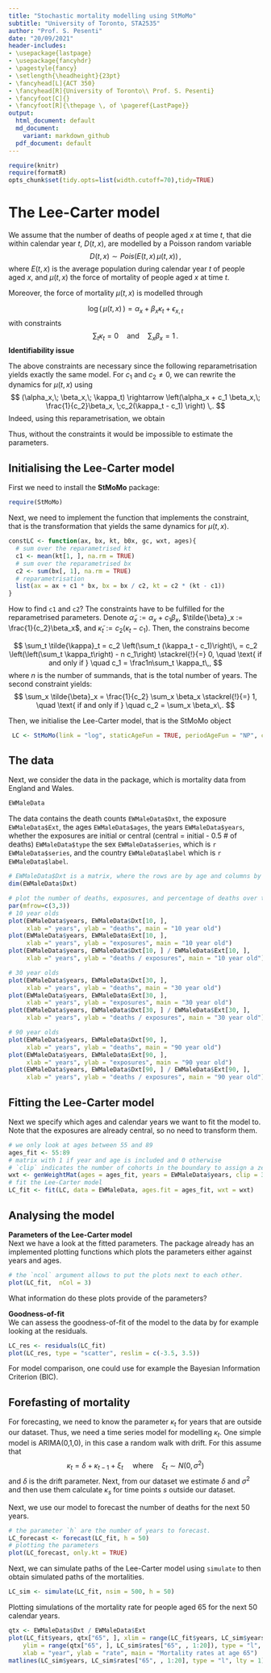 ```yaml
---
title: "Stochastic mortality modelling using StMoMo"
subtitle: "University of Toronto, STA2535"
author: "Prof. S. Pesenti"
date: "20/09/2021"
header-includes:
- \usepackage{lastpage}
- \usepackage{fancyhdr}
- \pagestyle{fancy}
- \setlength{\headheight}{23pt}
- \fancyhead[L]{ACT 350}
- \fancyhead[R]{University of Toronto\\ Prof. S. Pesenti}
- \fancyfoot[C]{}
- \fancyfoot[R]{\thepage \, of \pageref{LastPage}}
output:
  html_document: default
  md_document:
    variant: markdown_github
  pdf_document: default
---
```


```r
require(knitr)
require(formatR)
opts_chunk$set(tidy.opts=list(width.cutoff=70),tidy=TRUE)
```


# The Lee-Carter model

We assume that the number of deaths of people aged $x$ at time $t$, that die within calendar year $t$, $D(t,x)$, are modelled by a Poisson random variable
$$
D(t, x) \sim Pois\left(E(t,x)\, \mu(t, x)\right)\,,
$$
where $E(t,x)$ is the average population during calendar year $t$ of people aged $x$, and $\mu(t,x)$ the force of mortality of people aged $x$ at time $t$.    

Moreover, the force of mortality $\mu(t,x)$ is modelled through

$$
\log\left( \, \mu(t,x)\,\right)
=
\alpha_x + \beta_x \kappa_t + \epsilon_{x,t}
$$
with constraints 
$$
\sum_t \kappa_t = 0 
\quad \text{and}\quad
\sum_x \beta_x = 1\,.
$$
**Identifiability issue**    

The above constraints are necessary since the following reparametrisation yields exactly the same model. For $c_1$ and $c_2 \neq 0$, we can rewrite the dynamics for $\mu(t,x)$ using 
$$
(\alpha_x,\; \beta_x,\; \kappa_t) 
\rightarrow
\left(\alpha_x + c_1 \beta_x,\; \frac{1}{c_2}\beta_x, \;c_2(\kappa_t - c_1) \right) \,.
$$
Indeed, using this reparametrisation, we obtain
\begin{align}
\log\left( \, \mu(t,x)\,\right)
= \alpha_x + c_1 \beta_x +  \frac{1}{c_2}\beta_x\, c_2(\kappa_t - c_1)+ \epsilon_{x,t}
= \alpha_x + \beta_x \kappa_t + \epsilon_{x,t}\,.
\end{align}

Thus, without the constraints it would be impossible to estimate the parameters.


## Initialising the Lee-Carter model
First we need to install the **StMoMo** package:
```r
require(StMoMo)
```

Next, we need to implement the function that implements the constraint, that is the transformation that yields the same dynamics for $\mu(t,x)$.
```r
constLC <- function(ax, bx, kt, b0x, gc, wxt, ages){
  # sum over the reparametrised kt
  c1 <- mean(kt[1, ], na.rm = TRUE)
  # sum over the reparametrised bx
  c2 <- sum(bx[, 1], na.rm = TRUE)
  # reparametrisation
  list(ax = ax + c1 * bx, bx = bx / c2, kt = c2 * (kt - c1))
}
```

How to find `c1` and `c2`? The constraints have to be fulfilled for the reparametrised parameters. Denote $\tilde{\alpha}_x:= \alpha_x + c_1 \beta_x$, $\tilde{\beta}_x := \frac{1}{c_2}\beta_x$, and $\tilde{\kappa}_t := c_2(\kappa_t - c_1)$. Then, the constrains become

$$
\sum_t \tilde{\kappa}_t 
= c_2 \left(\sum_t  (\kappa_t - c_1)\right)\,
= c_2 \left(\left(\sum_t  \kappa_t\right) - n c_1\right) \stackrel{!}{=} 0, 
\quad \text{ if and only if } \quad  
 c_1 = \frac1n\sum_t \kappa_t\,,
$$
where $n$ is the number of summands, that is the total number of years. The second constraint yields: 
$$
\sum_x \tilde{\beta}_x = \frac{1}{c_2} \sum_x \beta_x
\stackrel{!}{=} 1, 
\quad \text{ if and only if } \quad
c_2 = \sum_x \beta_x\,.
$$

Then, we initialise the Lee-Carter model, that is the StMoMo object
```r
 LC <- StMoMo(link = "log", staticAgeFun = TRUE, periodAgeFun = "NP", constFun = constLC)
```


## The data
Next, we consider the data in the package, which is mortality data from England and Wales.
```r
EWMaleData

```
The data contains the death counts `EWMaleData$Dxt`, the exposure `EWMaleData$Ext`, the ages `EWMaleData$ages`, the years `EWMaleData$years`, whether the exposures are initial or central (central = initial - 0.5 # of deaths) `EWMaleData$type` the sex `EWMaleData$series`, which is `r EWMaleData$series`, and the country `EWMaleData$label` which is `r EWMaleData$label`.


```r
# EWMaleData$Dxt is a matrix, where the rows are by age and columns by calendar year
dim(EWMaleData$Dxt)

# plot the number of deaths, exposures, and percentage of deaths over the years
par(mfrow=c(3,3))
# 10 year olds
plot(EWMaleData$years, EWMaleData$Dxt[10, ], 
     xlab =" years", ylab = "deaths", main = "10 year old")
plot(EWMaleData$years, EWMaleData$Ext[10, ],
     xlab =" years", ylab = "exposures", main = "10 year old")
plot(EWMaleData$years, EWMaleData$Dxt[10, ] / EWMaleData$Ext[10, ], 
     xlab =" years", ylab = "deaths / exposures", main = "10 year old")

# 30 year olds
plot(EWMaleData$years, EWMaleData$Dxt[30, ], 
     xlab =" years", ylab = "deaths", main = "30 year old")
plot(EWMaleData$years, EWMaleData$Ext[30, ],
     xlab =" years", ylab = "exposures", main = "30 year old")
plot(EWMaleData$years, EWMaleData$Dxt[30, ] / EWMaleData$Ext[30, ], 
     xlab =" years", ylab = "deaths / exposures", main = "30 year old")

# 90 year olds
plot(EWMaleData$years, EWMaleData$Dxt[90, ],
     xlab =" years", ylab = "deaths", main = "90 year old")
plot(EWMaleData$years, EWMaleData$Ext[90, ],
     xlab =" years", ylab = "exposures", main = "90 year old")
plot(EWMaleData$years, EWMaleData$Dxt[90, ] / EWMaleData$Ext[90, ],
     xlab =" years", ylab = "deaths / exposures", main = "90 year old")

```

## Fitting the Lee-Carter model

Next we specify which ages and calendar years we want to fit the model to. Note that the exposures are already central, so no need to transform them.

```r
# we only look at ages between 55 and 89
ages_fit <- 55:89
# matrix with 1 if year and age is included and 0 otherwise
# `clip` indicates the number of cohorts in the boundary to assign a zero weight. 
wxt <- genWeightMat(ages = ages_fit, years = EWMaleData$years, clip = 3)
# fit the Lee-Carter model
LC_fit <- fit(LC, data = EWMaleData, ages.fit = ages_fit, wxt = wxt)

```
## Analysing the model
**Parameters of the Lee-Carter model**  
Next we have a look at the fitted parameters. The package already has an implemented plotting functions which plots the parameters either against years and ages.

```r
# the `ncol` argument allows to put the plots next to each other.
plot(LC_fit,  nCol = 3)
```

What information do these plots provide of the parameters?


**Goodness-of-fit**    
We can assess the goodness-of-fit of the model to the data by for example looking at the residuals.

```r

LC_res <- residuals(LC_fit)
plot(LC_res, type = "scatter", reslim = c(-3.5, 3.5))
```


For model comparison, one could use for example the Bayesian Information Criterion (BIC).

## Forefasting of mortality

For forecasting, we need to know the parameter $\kappa_t$ for years that are outside our dataset. Thus, we need a time series model for modelling $\kappa_t$. One simple model is ARIMA(0,1,0), in this case a random walk with drift. For this assume that
$$
 \kappa_{t} = \delta + \kappa_{t-1} + \xi_t\, 
 \quad \text{where} \quad 
 \xi_t \sim N(0, \sigma^2)
$$
and $\delta$ is the drift parameter. Next, from our dataset we estimate $\delta$ and $\sigma^2$ and then use them calculate $\kappa_s$ for time points $s$ outside our dataset.

Next, we use our model to forecast the number of deaths for the next 50 years.

```r
# the parameter `h` are the number of years to forecast.
LC_forecast <- forecast(LC_fit, h = 50)
# plotting the parameters
plot(LC_forecast, only.kt = TRUE)

```

Next, we can simulate paths of the Lee-Carter model using `simulate` to then obtain simulated paths of the mortalities.
```r
LC_sim <- simulate(LC_fit, nsim = 500, h = 50)
```


Plotting simulations of the mortality rate for people aged 65 for the next 50 calendar years.

```r
qtx <- EWMaleData$Dxt / EWMaleData$Ext
plot(LC_fit$years, qtx["65", ], xlim = range(LC_fit$years, LC_sim$years),
    ylim = range(qtx["65", ], LC_sim$rates["65", , 1:20]), type = "l",
    xlab = "year", ylab = "rate", main = "Mortality rates at age 65")
matlines(LC_sim$years, LC_sim$rates["65", , 1:20], type = "l", lty = 1)

```

























